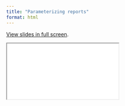 ```yaml
---
title: "Parameterizing reports"
format: html
---
```


[View slides in full screen](2-parameters.qmd).

```{=html}
<iframe class="slides" src="2-parameters.html"></iframe>
```
